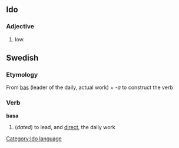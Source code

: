 ==Ido==
[[Category:Ido language]]
===Adjective===
# low.
==Swedish==
===Etymology===
From [[bas]] (leader of the daily, actual work) + ''-a'' to construct the verb
===Verb===
'''basa'''
#(''dated'') to lead, and [[direct]], the daily work